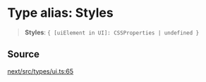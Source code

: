 # Type alias: Styles

> **Styles**: `{ [uiElement in UI]: CSSProperties | undefined }`

## Source

[next/src/types/ui.ts:65](https://github.com/gpbl/react-day-picker/blob/86f49ff11/next/src/types/ui.ts#L65)
